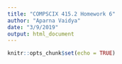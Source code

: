 ```yaml
---
title: "COMPSCIX 415.2 Homework 6"
author: "Aparna Vaidya"
date: "3/9/2019"
output: html_document
---
```


```r
knitr::opts_chunk$set(echo = TRUE)
```

